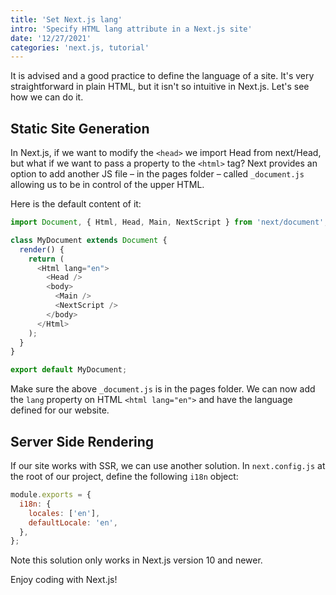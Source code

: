 ```yaml
---
title: 'Set Next.js lang'
intro: 'Specify HTML lang attribute in a Next.js site'
date: '12/27/2021'
categories: 'next.js, tutorial'
---
```



It is advised and a good practice to define the language of a site. It's very straightforward in plain HTML, but it isn't so intuitive in Next.js. Let's see how we can do it.

## Static Site Generation

In Next.js, if we want to modify the `<head>` we import Head from next/Head, but what if we want to pass a property to the `<html>` tag? Next provides an option to add another JS file – in the pages folder – called `_document.js` allowing us to be in control of the upper HTML.

Here is the default content of it:

```js
import Document, { Html, Head, Main, NextScript } from 'next/document';

class MyDocument extends Document {
  render() {
    return (
      <Html lang="en">
        <Head />
        <body>
          <Main />
          <NextScript />
        </body>
      </Html>
    );
  }
}

export default MyDocument;
```

Make sure the above `_document.js` is in the pages folder.
We can now add the `lang` property on HTML `<html lang="en">` and have the language defined for our website.

## Server Side Rendering

If our site works with SSR, we can use another solution.
In `next.config.js` at the root of our project, define the following `i18n` object:

```js
module.exports = {
  i18n: {
    locales: ['en'],
    defaultLocale: 'en',
  },
};
```

Note this solution only works in Next.js version 10 and newer.

Enjoy coding with Next.js!


